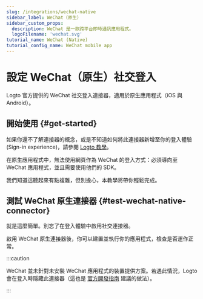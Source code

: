 ```yaml
---
slug: /integrations/wechat-native
sidebar_label: WeChat（原生）
sidebar_custom_props:
  description: WeChat 是一款跨平台即時通訊應用程式。
  logoFilename: 'wechat.svg'
tutorial_name: WeChat (Native)
tutorial_config_name: WeChat mobile app
---
```




# 設定 WeChat（原生）社交登入

Logto 官方提供的 WeChat 社交登入連接器，適用於原生應用程式（iOS 與 Android）。

<GuideTip />

## 開始使用 \{#get-started}

如果你還不了解連接器的概念，或是不知道如何將此連接器新增至你的登入體驗 (Sign-in experience)，請參閱 [Logto 教學](/connectors/social-connectors)。

在原生應用程式中，無法使用網頁作為 WeChat 的登入方式：必須導向至 WeChat 應用程式，並且需要使用他們的 SDK。

我們知道這聽起來有點複雜，但別擔心，本教學將帶你輕鬆完成。

<Integration />

## 測試 WeChat 原生連接器 \{#test-wechat-native-connector}

就是這麼簡單。別忘了<MainSiteUrl href="/connectors/social-connectors#enable-social-sign-in">在登入體驗中啟用社交連接器</MainSiteUrl>。

啟用 WeChat 原生連接器後，你可以建置並執行你的應用程式，檢查是否運作正常。

:::caution

WeChat 並未針對未安裝 WeChat 應用程式的裝置提供方案。若遇此情況，Logto 會在登入時隱藏此連接器（這也是 [官方開發指南](https://developers.weixin.qq.com/doc/oplatform/en/Mobile_App/WeChat_Login/Development_Guide.html) 建議的做法）。

:::
